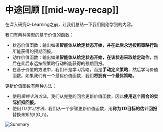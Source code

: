 # 中途回顾 [[mid-way-recap]]

在深入研究Q-Learning之前，让我们总结一下我们刚刚学到的内容。

我们有两种类型的基于价值的函数：

- 状态价值函数：输出如果**智能体从给定状态开始，并在此后永远按照策略行动**所能获得的预期回报。
- 动作价值函数：输出如果**智能体从给定状态开始，在该状态采取给定动作**，然后在此后永远按照策略行动所能获得的预期回报。
- 在基于价值的方法中，我们不是学习策略，而是**手动定义策略**，然后学习价值函数。如果我们有一个最优价值函数，我们**将拥有一个最优策略。**

更新价值函数有两种方法：

- 使用*蒙特卡洛方法*，我们从完整的回合更新价值函数，因此**使用这个回合的实际折扣回报。**
- 使用*TD学习方法*，我们从一个步骤更新价值函数，用**称为TD目标的估计回报**替换未知的\\(G_t\\)。


<img src="https://huggingface.co/datasets/huggingface-deep-rl-course/course-images/resolve/main/en/unit3/summary-learning-mtds.jpg" alt="Summary"/>
